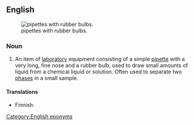 ==English==
{{wikipedia}}
[[File:Pasteur Pipets.jpg|thumb|pipettes with rubber bulbs.]]
===Noun===
{{en-noun|head=Pasteur [[pipette]]}}

# {{context|chemistry}} An item of [[laboratory]] equipment consisting of a simple [[pipette]] with a very long, fine nose and a rubber bulb, used to draw small amounts of liquid from a chemical liquid or solution. Often used to separate two [[phases]] in a small sample.

====Translations====
{{trans-top|an item of laboratory equipment}}
* Finnish: {{t-|fi|pasteur-pipetti}}
{{trans-mid}}
{{trans-bottom}}

[[Category:English eponyms]]